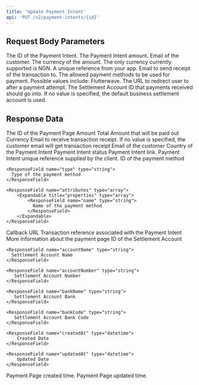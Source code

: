 ```yaml
---
title: 'Update Payment Intent'
api: 'PUT /v2/payment-intents/{id}'
---
```


## Request Body Parameters

<ParamField path="id" type="string" placeholder="pi_aedf123ddslflgnalkihb" required>
  The ID of the Payment Intent.
</ParamField>

<ParamField body="amount" type="integer" placeholder="10000" required>
    The Payment Intent amount.
</ParamField>

<ParamField body="customerEmail" type="string" required placeholder="customer@mail.com">
    Email of the customer.
</ParamField>

<ParamField body="currency" type="string" default="NGN" required placeholder="NGN">
    The currency of the amount. The only currency currently supported is NGN.
</ParamField>

<ParamField body="clientReference" type="string" required>
    A unique reference from your app.
</ParamField>

<ParamField body="receiptEmail" type="string" required placeholder="customer@mail.com">
    Email to send receipt of the transaction to.
</ParamField>

<ParamField body="paymentMethod" type="array">
    The allowed payment methods to be used for payment. Possible values include: Flutterwave.
</ParamField>

<ParamField body="callbackUrl" type="string">
    The URL to redirect user to after a payment attempt.
</ParamField>

<ParamField body="settlementAccountId" type="string">
    The Settlement Account ID that payments received should go into. If no value is specified, the default business settlement account is used.
</ParamField>

## Response Data

<ResponseField name="id" type="string" required>
  The ID of the Payment Page
</ResponseField>

<ResponseField name="amount" type="string" required>
  Amount
</ResponseField>

<ResponseField name="totalAmount" type="string" required>
  Total Amount that will be paid out
</ResponseField>

<ResponseField name="currency" type="string" required>
  Currency
</ResponseField>

<ResponseField name="receiptEmail" type="string">
  Email to receive transaction receipt. If no value is specified, the customer email will get transaction receipt
</ResponseField>

<ResponseField name="customerEmail" type="string" required>
  Email of the customer
</ResponseField>

<ResponseField name="country" type="string">
  Country of the Payment Intent
</ResponseField>

<ResponseField name="status" type="string" required>
  Payment Intent status
</ResponseField>

<ResponseField name="checkoutLink" type="string" required>
  Payment Intent link.
</ResponseField>

<ResponseField name="clientReference" type="string" required>
  Payment Intent unique reference supplied by the client.
</ResponseField>

<ResponseField name="paymentMethods" type="array">
  <Expandable title="properties">
    <ResponseField name="id" type="string">
      ID of the payment method
    </ResponseField>

    <ResponseField name="type" type="string">
      Type of the payment method
    </ResponseField>

    <ResponseField name="attributes" type="array">
        <Expandable title="properties" type="array">
            <ResponseField name="name" type="string">
              Name of the payment method
            </ResponseField>
        </Expandable>
    </ResponseField>

  </Expandable>
</ResponseField>

<ResponseField name="callbackUrl" type="string">
  Callback URL
</ResponseField>

<ResponseField name="transaction" type="string">
  Transaction reference associated with the Payment Intent
</ResponseField>

<ResponseField name="meta" type="array">
  More information about the payment page
</ResponseField>

<ResponseField name="settlementAccount" type="Settlement Account Object">
  <Expandable title="properties">
    <ResponseField name="id" type="string">
      ID of the Settlement Account
    </ResponseField>

    <ResponseField name="accountName" type="string">
      Settlement Account Name
    </ResponseField>

    <ResponseField name="accountNumber" type="string">
       Settlement Account Number
    </ResponseField>

    <ResponseField name="bankName" type="string">
       Settlement Account Bank
    </ResponseField>

    <ResponseField name="bankCode" type="string">
       Settlement Account Bank Code
    </ResponseField>

    <ResponseField name="createdAt" type="datetime">
        Created Date
    </ResponseField>

    <ResponseField name="updatedAt" type="datetime">
        Updated Date
    </ResponseField>

  </Expandable>
</ResponseField>

<ResponseField name="createdAt" type="datetime" required>
  Payment Page created time.
</ResponseField>

<ResponseField name="updatedAt" type="datetime" required>
  Payment Page updated time.
</ResponseField>